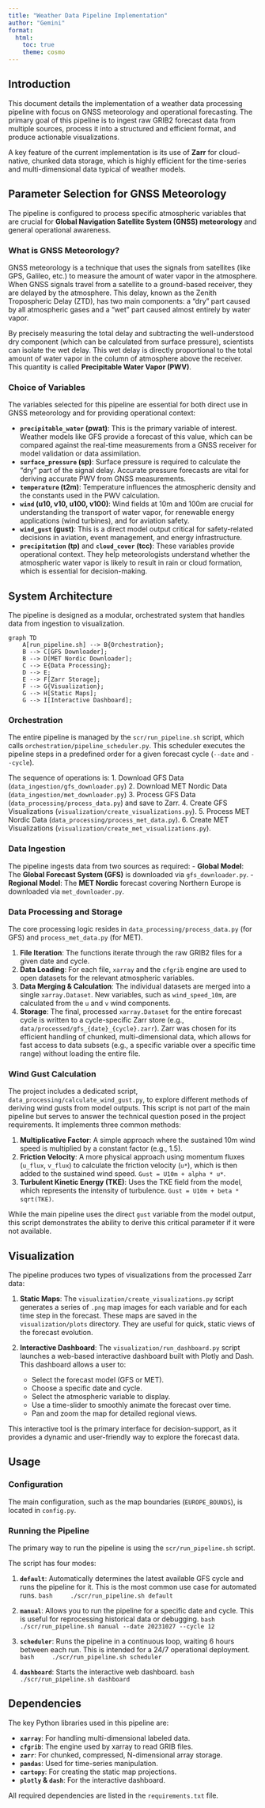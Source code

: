 ```yaml
---
title: "Weather Data Pipeline Implementation"
author: "Gemini"
format: 
  html:
    toc: true
    theme: cosmo
---
```


## Introduction

This document details the implementation of a weather data processing pipeline with focus on GNSS meteorology and operational forecasting. The primary goal of this pipeline is to ingest raw GRIB2 forecast data from multiple sources, process it into a structured and efficient format, and produce actionable visualizations.

A key feature of the current implementation is its use of **Zarr** for cloud-native, chunked data storage, which is highly efficient for the time-series and multi-dimensional data typical of weather models.

## Parameter Selection for GNSS Meteorology

The pipeline is configured to process specific atmospheric variables that are crucial for **Global Navigation Satellite System (GNSS) meteorology** and general operational awareness.

### What is GNSS Meteorology?

GNSS meteorology is a technique that uses the signals from satellites (like GPS, Galileo, etc.) to measure the amount of water vapor in the atmosphere. When GNSS signals travel from a satellite to a ground-based receiver, they are delayed by the atmosphere. This delay, known as the Zenith Tropospheric Delay (ZTD), has two main components: a "dry" part caused by all atmospheric gases and a "wet" part caused almost entirely by water vapor.

By precisely measuring the total delay and subtracting the well-understood dry component (which can be calculated from surface pressure), scientists can isolate the wet delay. This wet delay is directly proportional to the total amount of water vapor in the column of atmosphere above the receiver. This quantity is called **Precipitable Water Vapor (PWV)**.

### Choice of Variables

The variables selected for this pipeline are essential for both direct use in GNSS meteorology and for providing operational context:

-   **`precipitable_water` (pwat)**: This is the primary variable of interest. Weather models like GFS provide a forecast of this value, which can be compared against the real-time measurements from a GNSS receiver for model validation or data assimilation.
-   **`surface_pressure` (sp)**: Surface pressure is required to calculate the "dry" part of the signal delay. Accurate pressure forecasts are vital for deriving accurate PWV from GNSS measurements.
-   **`temperature` (t2m)**: Temperature influences the atmospheric density and the constants used in the PWV calculation.
-   **`wind` (u10, v10, u100, v100)**: Wind fields at 10m and 100m are crucial for understanding the transport of water vapor, for renewable energy applications (wind turbines), and for aviation safety.
-   **`wind_gust` (gust)**: This is a direct model output critical for safety-related decisions in aviation, event management, and energy infrastructure.
-   **`precipitation` (tp)** and **`cloud_cover` (tcc)**: These variables provide operational context. They help meteorologists understand whether the atmospheric water vapor is likely to result in rain or cloud formation, which is essential for decision-making.

## System Architecture

The pipeline is designed as a modular, orchestrated system that handles data from ingestion to visualization.

```mermaid
graph TD
    A[run_pipeline.sh] --> B{Orchestration};
    B --> C[GFS Downloader];
    B --> D[MET Nordic Downloader];
    C --> E{Data Processing};
    D --> E;
    E --> F[Zarr Storage];
    F --> G{Visualization};
    G --> H[Static Maps];
    G --> I[Interactive Dashboard];
```

### Orchestration

The entire pipeline is managed by the `scr/run_pipeline.sh` script, which calls `orchestration/pipeline_scheduler.py`. This scheduler executes the pipeline steps in a predefined order for a given forecast cycle (`--date` and `--cycle`).

The sequence of operations is:
1.  Download GFS Data (`data_ingestion/gfs_downloader.py`)
2.  Download MET Nordic Data (`data_ingestion/met_downloader.py`)
3.  Process GFS Data (`data_processing/process_data.py`) and save to Zarr.
4.  Create GFS Visualizations (`visualization/create_visualizations.py`).
5.  Process MET Nordic Data (`data_processing/process_met_data.py`).
6.  Create MET Visualizations (`visualization/create_met_visualizations.py`).

### Data Ingestion

The pipeline ingests data from two sources as required:
-   **Global Model**: The **Global Forecast System (GFS)** is downloaded via `gfs_downloader.py`.
-   **Regional Model**: The **MET Nordic** forecast covering Northern Europe is downloaded via `met_downloader.py`.

### Data Processing and Storage

The core processing logic resides in `data_processing/process_data.py` (for GFS) and `process_met_data.py` (for MET).

1.  **File Iteration**: The functions iterate through the raw GRIB2 files for a given date and cycle.
2.  **Data Loading**: For each file, `xarray` and the `cfgrib` engine are used to open datasets for the relevant atmospheric variables.
3.  **Data Merging & Calculation**: The individual datasets are merged into a single `xarray.Dataset`. New variables, such as `wind_speed_10m`, are calculated from the `u` and `v` wind components.
4.  **Storage**: The final, processed `xarray.Dataset` for the entire forecast cycle is written to a cycle-specific Zarr store (e.g., `data/processed/gfs_{date}_{cycle}.zarr`). Zarr was chosen for its efficient handling of chunked, multi-dimensional data, which allows for fast access to data subsets (e.g., a specific variable over a specific time range) without loading the entire file.

### Wind Gust Calculation

The project includes a dedicated script, `data_processing/calculate_wind_gust.py`, to explore different methods of deriving wind gusts from model outputs. This script is not part of the main pipeline but serves to answer the technical question posed in the project requirements. It implements three common methods:

1.  **Multiplicative Factor**: A simple approach where the sustained 10m wind speed is multiplied by a constant factor (e.g., 1.5).
2.  **Friction Velocity**: A more physical approach using momentum fluxes (`u_flux`, `v_flux`) to calculate the friction velocity (`u*`), which is then added to the sustained wind speed. `Gust = U10m + alpha * u*`.
3.  **Turbulent Kinetic Energy (TKE)**: Uses the TKE field from the model, which represents the intensity of turbulence. `Gust = U10m + beta * sqrt(TKE)`.

While the main pipeline uses the direct `gust` variable from the model output, this script demonstrates the ability to derive this critical parameter if it were not available.

## Visualization

The pipeline produces two types of visualizations from the processed Zarr data:

1.  **Static Maps**: The `visualization/create_visualizations.py` script generates a series of `.png` map images for each variable and for each time step in the forecast. These maps are saved in the `visualization/plots` directory. They are useful for quick, static views of the forecast evolution.

2.  **Interactive Dashboard**: The `visualization/run_dashboard.py` script launches a web-based interactive dashboard built with Plotly and Dash. This dashboard allows a user to:
    -   Select the forecast model (GFS or MET).
    -   Choose a specific date and cycle.
    -   Select the atmospheric variable to display.
    -   Use a time-slider to smoothly animate the forecast over time.
    -   Pan and zoom the map for detailed regional views.

This interactive tool is the primary interface for decision-support, as it provides a dynamic and user-friendly way to explore the forecast data.

## Usage

### Configuration

The main configuration, such as the map boundaries (`EUROPE_BOUNDS`), is located in `config.py`.

### Running the Pipeline

The primary way to run the pipeline is using the `scr/run_pipeline.sh` script.

The script has four modes:

1.  **`default`**: Automatically determines the latest available GFS cycle and runs the pipeline for it. This is the most common use case for automated runs.
    ```bash
    ./scr/run_pipeline.sh default
    ```

2.  **`manual`**: Allows you to run the pipeline for a specific date and cycle. This is useful for reprocessing historical data or debugging.
    ```bash
    ./scr/run_pipeline.sh manual --date 20231027 --cycle 12
    ```

3.  **`scheduler`**: Runs the pipeline in a continuous loop, waiting 6 hours between each run. This is intended for a 24/7 operational deployment.
    ```bash
    ./scr/run_pipeline.sh scheduler
    ```
4.  **`dashboard`**: Starts the interactive web dashboard.
    ```bash
    ./scr/run_pipeline.sh dashboard
    ```

## Dependencies

The key Python libraries used in this pipeline are:

-   **`xarray`**: For handling multi-dimensional labeled data.
-   **`cfgrib`**: The engine used by xarray to read GRIB files.
-   **`zarr`**: For chunked, compressed, N-dimensional array storage.
-   **`pandas`**: Used for time-series manipulation.
-   **`cartopy`**: For creating the static map projections.
-   **`plotly` & `dash`**: For the interactive dashboard.

All required dependencies are listed in the `requirements.txt` file.
